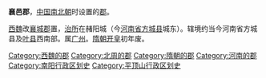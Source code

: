 '''襄邑郡'''，[[中国|中国]][[南北朝|南北朝]]时设置的[[郡|郡]]。

[[西魏|西魏]]改[[襄城郡_(治方城县)|襄城郡]]置，[[治所|治所]]在赭阳城（今[[河南省|河南省]][[方城县|方城县]]城东）。辖境约当今河南省方城县及[[叶县|叶县]]西南部。属[[广州_(北魏)|广州]]。[[隋朝|隋朝]][[开皇|开皇]]初年废。 

{{河南行政区划小作品}}
{{DEFAULTSORT:X}}
[[Category:西魏的郡|Category:西魏的郡]]
[[Category:北周的郡|Category:北周的郡]]
[[Category:隋朝的郡|Category:隋朝的郡]]
[[Category:河南的郡|Category:河南的郡]]
[[Category:南阳行政区划史|Category:南阳行政区划史]]
[[Category:平顶山行政区划史|Category:平顶山行政区划史]]